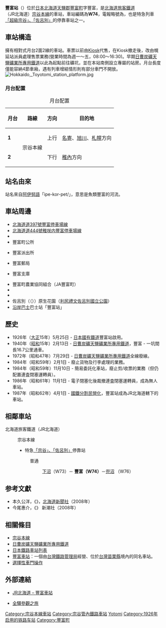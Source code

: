 {{NoteTA |G1=Railway |G2=Transport
|T=zh-tw:豐富車站 (北海道);zh-cn:丰富站 (北海道);zh-hk:豐富站 (北海道);
|1=zh-tw:豐富車站;zh-cn:丰富站;zh-hk:豐富站;
|2=zh-tw:下沼車站;zh-hk:下沼站;zh-cn:下沼站;
|3=zh-tw:德滿車站;zh-hk:德滿站;zh-cn:德滿站;
}}
{{日本車站資訊
|公司色 = #2cb431
|文字色 = 
|站名 = 豐富站
|圖片 = JR Soya-Main-Line Toyotomi Station building.jpg
|pxl = 250px
|圖片說明 = 豐富站（攝於2017年10月）
|日文原名 = 豊富
|平假名 = とよとみ
|羅馬拼音 = Toyotomi
|前一站 = W73 [[下沼站|下沼]]
|前一站距離 = 8.7
|後一站距離 = 15.0
|後一站 = [[兜沼站|兜沼]] W76
|電報略號 = トト
|車站編號 = {{車站編號c|brown|W74}}
|停站路線數 = 
|所屬公司 = [[File:JR_logo_(hokkaido).svg|23px]][[北海道旅客鐵道|北海道旅客鐵道]]（JR北海道）
|所屬路線 = {{Color|#954a35|■}}[[宗谷本線|宗谷本線]]
|距離 = 215.9
|起點站 = [[旭川站|旭川]]
|所在地 = [[北海道|北海道]][[天鹽郡|天鹽郡]][[豐富町|豐富町]]字豐富西3條7丁目
|車站構造 = 地面車站
|月台配置 = 2面2線
|啟用年月日 = 1926年（大正15年）9月25日
|廢站年月日 = 
|上下車人次 = 
|統計年度 = 
|轉車 = 
|備註 = [[簡易委託站|簡易委託站]]
|全寬備註 = 
}}

'''豐富站'''（{{jpn|j=豊富駅|hg=とよとみえき|rm=Toyotomi eki|f=y}}）位於[[日本|日本]][[北海道|北海道]][[天鹽郡|天鹽郡]][[豐富町|豐富町]]字豐富，是[[北海道旅客鐵道|北海道旅客鐵道]]（JR北海道）[[宗谷本線|宗谷本線]]的車站，車站編碼為'''W74'''，電報略號為'''{{lang|ja|トト}}'''，也是特急列車[[宗谷號列車|「超級宗谷」、「佐呂別」]]的停靠車站之一。

==車站構造==
擁有相對式月台2面2線的車站。車票以前由[[Kiosk_(便利商店)|Kiosk]]代售，在Kiosk撤走後，改由幌延站派員處理售票業務(營業時間為週一～五，08:00～16:30)。早期[[日曹炭礦天鹽礦業所專用鐵道|日曹炭礦天鹽礦業所專用鐵道]]以此為起點前往礦坑，並在本站南側設立專屬的站房。月台長度僅能容納4節車廂，遇有列車增結情形則有部分車門不開放。
[[File:Hokkaido,_Toyotomi_station_platform.jpg|thumb]]

===月台配置===
{| class=wikitable
|+ 月台配置
|-
!月台!!路線!!方向!!目的地
|-
|'''1'''
|rowspan=2|{{Color|#954a35|■}}宗谷本線
|上行
|[[名寄站|名寄]]、[[旭川站|旭川]]、[[札幌站|札幌]]方向
|-
|'''2'''
|下行
|[[稚內站|稚內]]方向
|}

==站名由來==
站名來自[[阿伊努語|阿伊努語]]「ipe-kor-pet/{{lang|ja|イペ、コロ、ペッ}}」，意思是魚類豐富的河流。

==車站周邊==
* [[北海道道397號豐富停車場線|北海道道397號豐富停車場線]]
* [[北海道道444號稚咲内豐富停車場線|北海道道444號稚咲内豐富停車場線]]
* {{Link-ja|國道40號|国道40号}}
* 豐富町公所
* {{Link-ja|天鹽警察署|天塩警察署}}豐富派出所
* 豐富郵局
* {{Link-ja|稚内信用金庫|稚内信用金庫}}豐富支庫
* 豐富町農業協同組合（JA豐富町）
* {{Link-ja|北海道豐富高等學校|北海道豊富高等学校}}
* {{Link-ja|豐富溫泉|豊富温泉}}
* 佐呂別（（{{lang|ja|サロベツ}}））原生花園（[[利尻禮文佐呂別國立公園|利尻禮文佐呂別國立公園]]）
* [[沿岸巴士|沿岸巴士]]巴士站「豐富站」

==歷史==
*1926年（[[大正|大正]]15年）5月25日 - [[日本國有鐵道|日本國有鐵道]]豐富站啟用。
*1940年（[[昭和|昭和]]15年）2月13日 - [[日曹炭礦天鹽礦業所專用鐵道|日曹炭礦天鹽礦業所專用鐵道]]，豐富 - 一坑間長16.7公里通車。
*1972年（昭和47年）7月29日 - [[日曹炭礦天鹽礦業所專用鐵道|日曹炭礦天鹽礦業所專用鐵道]]全線廢線。
*1984年（昭和59年）2月1日 - 廢止貨物及行李處理的業務。
*1984年（昭和59年）11月10日 - 簡易委託化車站，廢止剪/收票的業務（但仍配置連査閉塞運轉員）。
*1986年（昭和61年）11月1日 - 電子閉塞化後裁撤連査閉塞運轉員，成為無人車站。
*1987年（昭和62年）4月1日 - [[國鐵分割民營化|國鐵分割民營化]]，豐富站成為JR北海道轄下的車站。

== 相鄰車站 ==
; 北海道旅客鐵道（JR北海道）
: {{Color|#954a35|■}}宗谷本線
:* 特急[[宗谷號列車|「宗谷」、「佐呂別」]]停靠站
:: 普通
::: [[下沼站|下沼]]（W73）－ '''豐富（W74）'''－[[兜沼站|兜沼]] （W76）

== 参考文獻 ==
* 本久公洋，《{{lang|ja|北海道鉄道駅大図鑑}}》，[[北海道新聞社|北海道新聞社]]（2008年）
* 今尾惠介，《{{lang|ja|日本鉄道旅行地図帳 1號・北海道}}》 新潮社（2008年）

==相關條目==
* [[宗谷本線|宗谷本線]]
* [[日曹炭礦天鹽礦業所專用鐵道|日曹炭礦天鹽礦業所專用鐵道]]
* [[日本鐵路車站列表|日本鐵路車站列表]]
* [[豐富車站_(台灣)|豐富車站]]：一個由[[台灣鐵路管理局|台灣鐵路管理局]]經營、位於[[台灣|台灣]][[苗栗縣|苗栗縣]]境內的同名車站。
* [[選擇性車門操作|選擇性車門操作]]

== 外部連結 ==
* {{ja}}[http://www.jrhokkaido.co.jp/network/station/station.html#4508 JR北海道 – 豐富車站]{{Wayback|url=http://www.jrhokkaido.co.jp/network/station/station.html#4508 |date=20190202042725 }}
* {{ja}}[http://www.tsuchibuta.com/jr-hokkaido/souyaline/49toyotomi/49toyotomi.htm 全驛參觀之旅]{{Wayback|url=http://www.tsuchibuta.com/jr-hokkaido/souyaline/49toyotomi/49toyotomi.htm |date=20130615064127 }}

{{宗谷本線}}

{{DEFAULTSORT:Toyotomi}}
[[Category:宗谷本線車站|Category:宗谷本線車站]]
[[Category:宗谷管內鐵路車站|Category:宗谷管內鐵路車站]]
[[Category:日本鐵路車站_To|Yotomi]]
[[Category:1926年启用的铁路车站|Category:1926年启用的铁路车站]]
[[Category:豐富町|Category:豐富町]]